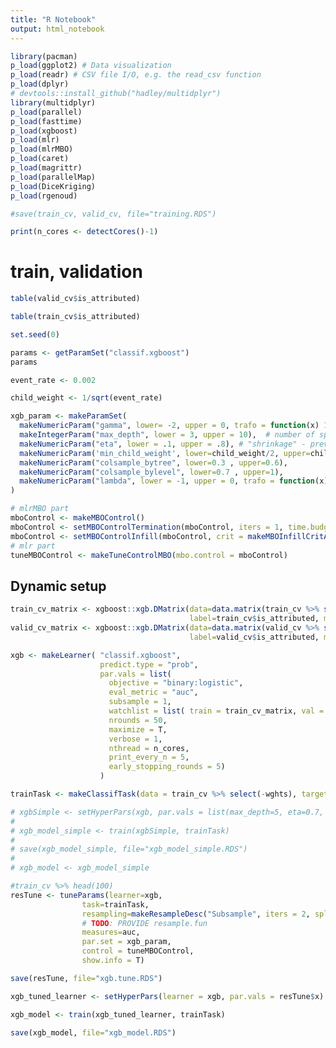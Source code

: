 ```yaml
---
title: "R Notebook"
output: html_notebook
---
```


```r
library(pacman)
p_load(ggplot2) # Data visualization
p_load(readr) # CSV file I/O, e.g. the read_csv function
p_load(dplyr)
# devtools::install_github("hadley/multidplyr")
library(multidplyr)
p_load(parallel)
p_load(fasttime)
p_load(xgboost)
p_load(mlr)
p_load(mlrMBO)
p_load(caret)
p_load(magrittr)
p_load(parallelMap)
p_load(DiceKriging)
p_load(rgenoud)


```


```r
#save(train_cv, valid_cv, file="training.RDS")
```


```r
print(n_cores <- detectCores()-1)
```

# train, validation 

```r
table(valid_cv$is_attributed)
```

```r
table(train_cv$is_attributed)
```

```r
set.seed(0)
```


```r
params <- getParamSet("classif.xgboost")
params
```



```r

event_rate <- 0.002

child_weight <- 1/sqrt(event_rate)

xgb_param <- makeParamSet(
  makeNumericParam("gamma", lower= -2, upper = 0, trafo = function(x) 10^x),
  makeIntegerParam("max_depth", lower = 3, upper = 10),  # number of splits in each tree
  makeNumericParam("eta", lower = .1, upper = .8), # "shrinkage" - prevents overfitting
  makeNumericParam('min_child_weight', lower=child_weight/2, upper=child_weight*2),
  makeNumericParam("colsample_bytree", lower=0.3 , upper=0.6),
  makeNumericParam("colsample_bylevel", lower=0.7 , upper=1),
  makeNumericParam("lambda", lower = -1, upper = 0, trafo = function(x) 10^x) # L2 regularization - prevents overfitting
)
```

```r
# mlrMBO part
mboControl <- makeMBOControl()
mboControl <- setMBOControlTermination(mboControl, iters = 1, time.budget=18000)  # in addition to the initials
mboControl <- setMBOControlInfill(mboControl, crit = makeMBOInfillCritAEI()) # augmented expected improvement
# mlr part
tuneMBOControl <- makeTuneControlMBO(mbo.control = mboControl)
```


## Dynamic setup


```r

train_cv_matrix <- xgboost::xgb.DMatrix(data=data.matrix(train_cv %>% select(-is_attributed, -wghts)),
                                        label=train_cv$is_attributed, missing = NA, weight=train_cv$wghts)
valid_cv_matrix <- xgboost::xgb.DMatrix(data=data.matrix(valid_cv %>% select(-is_attributed, -wghts)),
                                        label=valid_cv$is_attributed, missing = NA, weight=valid_cv$wghts)
```

```r

xgb <- makeLearner( "classif.xgboost", 
                    predict.type = "prob",
                    par.vals = list(
                      objective = "binary:logistic",
                      eval_metric = "auc",
                      subsample = 1,
                      watchlist = list( train = train_cv_matrix, val = valid_cv_matrix),
                      nrounds = 50, 
                      maximize = T,
                      verbose = 1, 
                      nthread = n_cores,
                      print_every_n = 5,
                      early_stopping_rounds = 5)
                    )

```

```r
trainTask <- makeClassifTask(data = train_cv %>% select(-wghts), target = "is_attributed", positive = 1)
```


```r
# xgbSimple <- setHyperPars(xgb, par.vals = list(max_depth=5, eta=0.7, lambda=10^-0.5)) 
# 
# xgb_model_simple <- train(xgbSimple, trainTask)
# 
# save(xgb_model_simple, file="xgb_model_simple.RDS")
# 
# xgb_model <- xgb_model_simple
```


```r
#train_cv %>% head(100)
resTune <- tuneParams(learner=xgb, 
                task=trainTask, 
                resampling=makeResampleDesc("Subsample", iters = 2, split = 0.95),
                # TODO: PROVIDE resample.fun
                measures=auc, 
                par.set = xgb_param, 
                control = tuneMBOControl, 
                show.info = T)
```

```r

save(resTune, file="xgb.tune.RDS")

xgb_tuned_learner <- setHyperPars(learner = xgb, par.vals = resTune$x)

xgb_model <- train(xgb_tuned_learner, trainTask)

save(xgb_model, file="xgb_model.RDS")
```


 